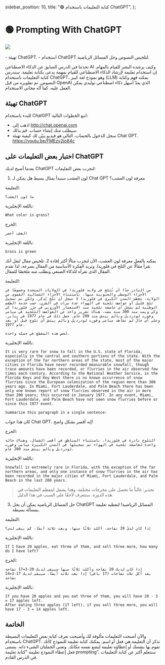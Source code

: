   sidebar_position: 10,
  title: "🟢 كتابة التعليمات باستخدام ChatGPT",
};

# 🟢 Prompting With ChatGPT

<div style={{ textAlign: "center" }}>
  <Image
    src="/docs/assets/basics/chatgpt_interface.webp"
    className="img-docs"
    width={2854}
    height={1466}
    style={{ width: "80%", margin: "auto" }}
  />
</div>
<br />

<Takeaways>
  - تهيئة ChatGPT. - استخدام ChatGPT لتلخيص النصوص وحل المسائل الرياضية.
</Takeaways>

تحدثنا في الدرس السابق عن الذكاء الاصطناعي AI وكيف يرشده البشر للقيام بالمهام. إن استخدام تعليمة لإرشاد الذكاء الاصطناعي للقيام بمهمة يدعى بكتابة تعليمة. سندرس كتابة التعليمات باستخدام ChatGPT، وهو نموذج لغة كبير (LLM) يمكنه فهم وكتابة النصوص. تم تطويره من قبل OpenAI الذي يعدّ أسهل ذكاء اصطناعي توليدي يمكن العمل عليه، كما أنّه مجاني الاستخدام.
## تهيئة ChatGPT
للبدء باستخدام ChatGPT اتبع الخطوات التالية:
* اذهب إلى http://chat.openai.com
* سيطلب منك إنشاء حساب. قم بذلك.
* سجل الدخول بالحساب.
التالي هو فيديو يبيّن لك كيفية تهيئة Chat GPT.
https://youtu.be/FMEzy2jo84c
## اختبار بعض التعليمات على ChatGPT
بعدما أصبح لديك ChatGPT لنجرب بعض التعليمات: 
1. لون العشب
سنبدأ بمثال بسيط هل يمكن لـ Chat GPT معرفة لون العشب؟

التعليمة:
```
ما لون العشب؟
```

باللغة الإنجليزية:
```
What color is grass?
```
الخرج:
```
العشب أخضر
```

باللغة الإنجليزية:
```
Grass is green
```
يمكنه بالفعل معرفة لون العشب، الآن لنجرب مثالًا أكثر إفادة
2. تلخيص مقال
لنقل أنك تقرأ مقالًا عن الثلج في فلوريدا. وتريد الفكرة الأساسية من المقال بسرعة، لذا تقدم المقال الذي تقرأه للذكاء الصنعي وتطلب منه ملخصًا للمقال. 

التعليمة:
```
من النادر جدًا أن تُثلج في ولاية فلوريدا في الولايات المتحدة وخصوصًا في الأجزاء الوسطى والجنوبية منها. باستثناء الأجزاء الشمالية القصوى من الولاية، معظم المدن الكبرى في فلوريدا لا تسجل أي ثلج يُذكر، ولكن تم تسجيل ثلج قليل أو عواصف ثلجية في الهواء عدة مرات في القرن. حسب خدمة الطقس الوطنية لم يسجل أي عاصفة ثلجية منذ الاستعمار الأوروبي في جزر فلوريدا كي وكي ويست منذ 300 سنة مضت. هناك تقرير واحد عن العواصف الثلجية في ميامي وفورت لودرديل وبالم بيتش منذ 200 عام. حصل ذلك في عام 1977 في يناير. وعلى أي حال لم تشاهد ميامي وفورت لودرديل وبالم بيتش أي ثلوج قبل أو بعد عام 1977.

لخص هذه المقطع في جملة واحدة.
```

باللغة الإنجليزية:
```
It is very rare for snow to fall in the U.S. state of Florida, especially in the central and southern portions of the state. With the exception of the far northern areas of the state, most of the major cities in Florida have never recorded measurable snowfall, though trace amounts have been recorded, or flurries in the air observed few times each century. According to the National Weather Service, in the Florida Keys and Key West there is no known occurrence of snow flurries since the European colonization of the region more than 300 years ago. In Miami, Fort Lauderdale, and Palm Beach there has been only one known report of snow flurries observed in the air in more than 200 years; this occurred in January 1977. In any event, Miami, Fort Lauderdale, and Palm Beach have not seen snow flurries before or since this 1977 event.

Summarize this paragraph in a single sentence:
```

كان هذا جواب Chat GPT، إنه أقصر بشكل واضح!

الخرج:
```
الثلوج نادرة في فلوريدا، باستثناء المناطق في أقصى الشمال، وهناك حالة واحدة لعاصفة ثلجية في الهواء تم تسجيلها في المدن الكبيرة ميامي وفورت لودرديل وبالم بيتش منذ 200 عام.
```

باللغة الإنجليزية:
```
Snowfall is extremely rare in Florida, with the exception of the far northern areas, and only one instance of snow flurries in the air has been recorded in the major cities of Miami, Fort Lauderdale, and Palm Beach in the last 200 years.
```

> تحذير: غالباً ما تحصل على مخرجات مختلفة. وهذا يشمل لمعظم التعليمات في هذه الدورة. سنتعرف لاحقًا على السبب في هذا الدليل.

3. حل المسائل الرياضية
يمكن أن يحل ChatGPT المسائل الرياضية! لنعطيه تعليمة بمسألة بسيطة.

التعليمة:
```
إذا كان لديّ 20 تفاحة، أكلت ثلاثًا منها، وبعت ثلاثة أبضًا، كم يبقى لدي؟
```

باللغة الإنجليزية:
```
If I have 20 apples, eat three of them, and sell three more, how many do I have left?

```

الخرج:
```
إذا كان لديك 20 تفاحة وأكلت ثلاثًا منها سيبقى لديك 20-3=17 تفاحة
بعد أكل ثلاث تفاحات (17 باقي) إذا بعت ثلاثة أيضًا، سيبقى لديك 17-3=14 تفاحة
```

باللغة الإنجليزية:
```
If you have 20 apples and you eat three of them, you will have 20 - 3 = 17 apples left.
After eating three apples (17 left), if you sell three more, you will have 17 - 3 = 14 apples left.
```

## الخاتمة
والآن أصبحت التعليمات مألوفة لك وأصبحت تعرف كتابة بعض التعليمات البسيطة باستخدام ChatGPT. تذكر أن التعليمة هي فعل أو اسم. يمكنك كتابة تعليمة للنموذج كأنك تقوم بها بنفسك أو إعطاؤه تعليمة ليضع نفسه مكانك. وتعني الجملتان الشيء ذاته. يسمى فعل إعطاء النموذج تعليمة "كتابة تعليمة prompting". سنتعلم أكثر عن كتابة التعليمات في الدرس القادم.


[^a]: GPT-4 is another model developed by OpenAI that is more advanced, but costs money.
[^b]: This paragraph is from https://en.wikipedia.org/wiki/Snow_in_Florida
